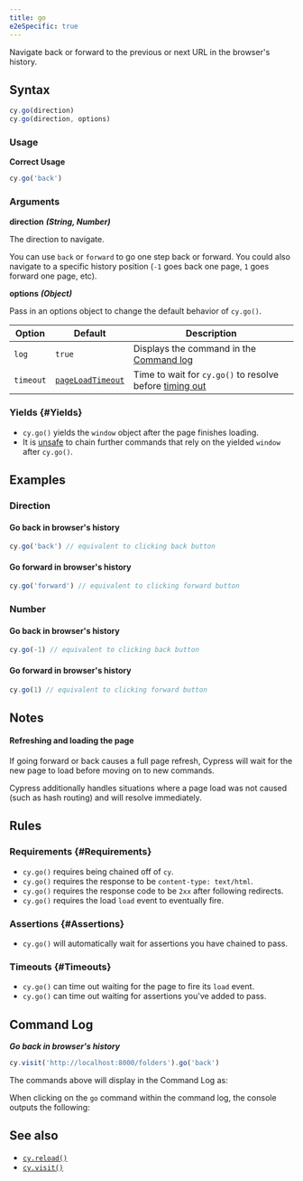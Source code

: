 ```yaml
---
title: go
e2eSpecific: true
---
```


Navigate back or forward to the previous or next URL in the browser's history.

## Syntax

```javascript
cy.go(direction)
cy.go(direction, options)
```

### Usage

**<Icon name="check-circle" color="green" /> Correct Usage**

```javascript
cy.go('back')
```

### Arguments

**<Icon name="angle-right" /> direction** **_(String, Number)_**

The direction to navigate.

You can use `back` or `forward` to go one step back or forward. You could also
navigate to a specific history position (`-1` goes back one page, `1` goes
forward one page, etc).

**<Icon name="angle-right" /> options** **_(Object)_**

Pass in an options object to change the default behavior of `cy.go()`.

| Option    | Default                                                        | Description                                                                              |
| --------- | -------------------------------------------------------------- | ---------------------------------------------------------------------------------------- |
| `log`     | `true`                                                         | Displays the command in the [Command log](/guides/core-concepts/cypress-app#Command-Log) |
| `timeout` | [`pageLoadTimeout`](/guides/references/configuration#Timeouts) | Time to wait for `cy.go()` to resolve before [timing out](#Timeouts)                     |

### Yields [<Icon name="question-circle"/>](/guides/core-concepts/introduction-to-cypress#Subject-Management) {#Yields}

- `cy.go()` yields the `window` object after the page finishes loading.
- It is [unsafe](/guides/core-concepts/retry-ability#Only-queries-are-retried)
  to chain further commands that rely on the yielded `window` after `cy.go()`.

## Examples

### Direction

#### Go back in browser's history

```javascript
cy.go('back') // equivalent to clicking back button
```

#### Go forward in browser's history

```javascript
cy.go('forward') // equivalent to clicking forward button
```

### Number

#### Go back in browser's history

```javascript
cy.go(-1) // equivalent to clicking back button
```

#### Go forward in browser's history

```javascript
cy.go(1) // equivalent to clicking forward button
```

## Notes

#### Refreshing and loading the page

If going forward or back causes a full page refresh, Cypress will wait for the
new page to load before moving on to new commands.

Cypress additionally handles situations where a page load was not caused (such
as hash routing) and will resolve immediately.

## Rules

### Requirements [<Icon name="question-circle"/>](/guides/core-concepts/introduction-to-cypress#Chains-of-Commands) {#Requirements}

- `cy.go()` requires being chained off of `cy`.
- `cy.go()` requires the response to be `content-type: text/html`.
- `cy.go()` requires the response code to be `2xx` after following redirects.
- `cy.go()` requires the load `load` event to eventually fire.

### Assertions [<Icon name="question-circle"/>](/guides/core-concepts/introduction-to-cypress#Assertions) {#Assertions}

- `cy.go()` will automatically wait for assertions you have chained to pass.

### Timeouts [<Icon name="question-circle"/>](/guides/core-concepts/introduction-to-cypress#Timeouts) {#Timeouts}

- `cy.go()` can time out waiting for the page to fire its `load` event.
- `cy.go()` can time out waiting for assertions you've added to pass.

## Command Log

**_Go back in browser's history_**

```javascript
cy.visit('http://localhost:8000/folders').go('back')
```

The commands above will display in the Command Log as:

<DocsImage
  src="/img/api/go/test-showing-go-back-browser-button.png"
  alt="Command Log go"
/>

When clicking on the `go` command within the command log, the console outputs
the following:

<DocsImage
  src="/img/api/go/window-is-logged-when-go-back-in-browser-history.png"
  alt="console Log go"
/>

## See also

- [`cy.reload()`](/api/commands/reload)
- [`cy.visit()`](/api/commands/visit)
